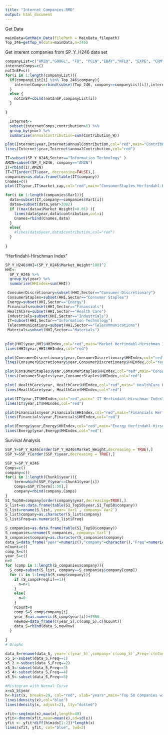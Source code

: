 ```yaml
---
title: "Internet Companies.RMD"
output: html_document
---
```

Get Data
```r
mainData=GetMain_Data(filePath = MainData_filepath)
Top_246=getTop_n(data=mainData,n=246)
```

Get interent companies from SP_Y_H246 data set 
```r
companyList=c("AMZN","GOOGL", "FB", "PCLN","EBAY","NFLX", "EXPE", "CRM","YHOO","GRPN", "LNKD","TWTR","TRIP", "APPL","MSFT","GOOG","V")
internetComps=c()
notInSP=c()
for(i in 1:length(companyList)){
  if(companyList[i] %in% Top_246$company){
    internetComps=rbind(subset(Top_246, company==companyList[i]),internetComps)
  }
  else {
    notInSP=cbind(notInSP,companyList[i])
  }

}
```

```r
  Internet<-
  subset(internetComps,contribution>0) %>%
  group_by(year) %>%
  summarise(annualContribution=sum(Contribution_W))

plot(Internet$year,Internet$annualContribution,col="red",main="Contribution of Internet Companies + APPL, MSFT and V",ylim=c(0,0.40),xlab="Years", ylab="Contribution Percentage")
lines(Internet$year,Internet$annualContribution,col="red")
```

```r
IT=subset(SP_Y_H246,Sector=="Information Technology" )
AMZN=subset(SP_Y_H246, company=="AMZN")
IT=rbind(IT,AMZN)
IT=IT[order(IT$year, decreasing=FALSE),]
companies=as.data.frame(table(IT$company))
Cnames=c()
plot(IT$year,IT$market_cap,col="red",main="ConsumerStaples Herfindahl-Hirschman Index",ylim=c(-0.01,0.05),xlab="Years", ylab="HHI")

for(i in 1:length(companies$Var1)){
  data=subset(IT,company==companies$Var1[i])
  dataa=subset(data,year>2002)
  if ((max(dataa$Market_Weight)>0.01) ){
    lines(data$year,data$contribution,col=i)
    Cnames=rbind(Cnames,data)
  }
  else{
    #lines(data$year,data$contribution,col="red")
  }
  
}
```
 


"Herfindahl-Hirschman Index"
```r
SP_Y_H246$HHI=(SP_Y_H246$Market_Weight*100)^2
HHI<-
  SP_Y_H246 %>%
  group_by(year) %>%
  summarise(HHIndex=sum(HHI))

 ConsumerDiscretionary=subset(HHI,Sector=="Consumer Discretionary")
 ConsumerStaples=subset(HHI,Sector=="Consumer Staples")
 Energy=subset(HHI,Sector=="Energy")
 Financials=subset(HHI,Sector=="Financials")
 HealthCare=subset(HHI,Sector=="Health Care")
 Industrials=subset(HHI,Sector=="Industrials")
 IT=subset(HHI,Sector=="Information Technology")
 Telecommunications=subset(HHI,Sector=="Telecommunications")
 Materials=subset(HHI,Sector=="Materials")
 
 
plot(HHI$year,HHI$HHIndex,col="red",main="Market Herfindahl-Hirschman Index",ylim=c(50,200),xlab="Years", ylab="HHI ")
lines(HHI$year,HHI$HHIndex,col="red")

plot(ConsumerDiscretionary$year,ConsumerDiscretionary$HHIndex,col="red",main="ConsumerDiscretionary Herfindahl-Hirschman Index",ylim=c(0,100),xlab="Years", ylab="HHI ")
lines(ConsumerDiscretionary$year,ConsumerDiscretionary$HHIndex,col="red")

plot(ConsumerStaples$year,ConsumerStaples$HHIndex,col="red",main="ConsumerStaples Herfindahl-Hirschman Index",ylim=c(0,100),xlab="Years", ylab="HHI")
lines(ConsumerStaples$year,ConsumerStaples$HHIndex,col="red")

plot( HealthCare$year, HealthCare$HHIndex,col="red",main=" HealthCare Herfindahl-Hirschman Index",ylim=c(0,100),xlab="Years", ylab="HHI ")
lines(HealthCare$year, HealthCare$HHIndex,col="red")

plot(IT$year,IT$HHIndex,col="red",main=" IT Herfindahl-Hirschman Index",ylim=c(0,100),xlab="Years", ylab="HHI")
lines(IT$year,IT$HHIndex,col="red")

plot(Financials$year,Financials$HHIndex,col="red",main="Financials Herfindahl-Hirschman Index",ylim=c(0,100),xlab="Years", ylab="HHI")
lines(Financials$year,Financials$HHIndex,col="red")

plot(Energy$year,Energy$HHIndex,col="red",main="Energy Herfindahl-Hirschman Index",ylim=c(0,100),xlab="Years", ylab="HHI")
lines(Energy$year,Energy$HHIndex,col="red")
```


Survival Analysis 
```r
SSP_Y=SP_Y_H246[order(SP_Y_H246$Market_Weight,decreasing = TRUE),]
SSP_Y=SSP_Y[order(SSP_Y$year,decreasing = TRUE),]

SSP_Y=SP_Y_H246
Comps=c()
company=c()
for(i in 1:length(Chunk1$year)){
    term=which(SSP_Y$year==Chunk1$year[i])
    Comps=SSP_Y[term[1:50],]
    company=rbind(company,Comps)
}
S1_Top50=company[order(company$year,decreasing=TRUE),]  
S_list=as.data.frame(table(S1_Top50$year,S1_Top50$company))
S_list=rename(S_list, year=`Var1`, company=`Var2`)
S_list$company=as.character(S_list$company)
S_list$Freq=as.numeric(S_list$Freq)

S_companies=as.data.frame(table(S1_Top50$company))
S_companies=rename(S_companies, company=`Var1`)
S_companies$company=as.character(S_companies$company)
data_S=data_frame("year"=numeric(),"company"=character(),"Freq"=numeric())
nCount=c()
comp_S=c()
year_S=c()
n=0
for (comp in 1:length(S_companies$company)){
  S_comp=subset(S_list, company==S_companies$company[comp])
  for (i in 1:length(S_comp$company)){
    if (S_comp$Freq[i]==1){
      n=n+1
    }
    else{
      n=0
    }
    nCount=n
    comp_S=S_comp$company[i]
    year_S=as.numeric(S_comp$year[i])+1986
    newRow=data_frame(c(year_S),c(comp_S),c(nCount))
    data_S=rbind(data_S,newRow)
  }
  
}
# Graphs

data_S=rename(data_S, year=`c(year_S)`,company=`c(comp_S)`,Freq=`c(nCount)`)
x5_1<-subset(data_S,Freq==1)
x5_2 <-subset(data_S,Freq==2)
x5_3<-subset(data_S,Freq==3)
x5_4<-subset(data_S,Freq==4)
x5_5<-subset(data_S,Freq==5)

#Histogram with Normal Curve
x=x5_5$year
h<-hist(x, breaks=29, col="red", xlab="years",main="Top 50 Companies with Highest market contribution for 5 years") 
lines(density(x),col="blue")
lines(density(x, adjust=2), lty="dotted")

xfit<-seq(min(x),max(x),length=40) 
yfit<-dnorm(xfit,mean=mean(x),sd=sd(x)) 
yfit <- yfit*diff(h$mids[1:2])*length(x) 
lines(xfit, yfit, col="blue", lwd=2)


```

